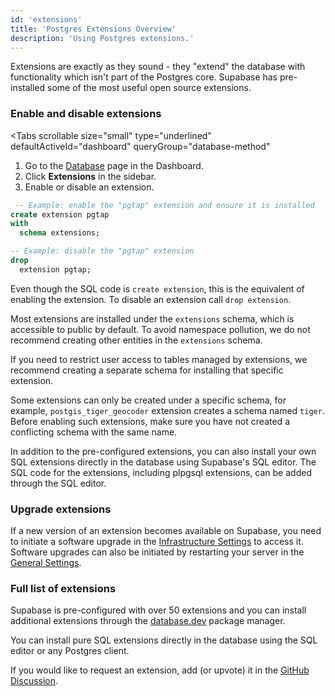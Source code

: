 ```yaml
---
id: 'extensions'
title: 'Postgres Extensions Overview'
description: 'Using Postgres extensions.'
---
```


Extensions are exactly as they sound - they "extend" the database with functionality which isn't part of the Postgres core.
Supabase has pre-installed some of the most useful open source extensions.

### Enable and disable extensions

<Tabs
  scrollable
  size="small"
  type="underlined"
  defaultActiveId="dashboard"
  queryGroup="database-method"
>
<TabPanel id="dashboard" label="Dashboard">

1. Go to the [Database](https://supabase.com/dashboard/project/_/database/tables) page in the Dashboard.
2. Click **Extensions** in the sidebar.
3. Enable or disable an extension.

</TabPanel>
<TabPanel id="sql" label="SQL">

```sql
 -- Example: enable the "pgtap" extension and ensure it is installed
create extension pgtap
with
  schema extensions;

-- Example: disable the "pgtap" extension
drop
  extension pgtap;
```

Even though the SQL code is `create extension`, this is the equivalent of enabling the extension.
To disable an extension call `drop extension`.

</TabPanel>
</Tabs>

<Admonition type="note">

Most extensions are installed under the `extensions` schema, which is accessible to public by default. To avoid namespace pollution, we do not recommend creating other entities in the `extensions` schema.

If you need to restrict user access to tables managed by extensions, we recommend creating a separate schema for installing that specific extension.

Some extensions can only be created under a specific schema, for example, `postgis_tiger_geocoder` extension creates a schema named `tiger`. Before enabling such extensions, make sure you have not created a conflicting schema with the same name.

In addition to the pre-configured extensions, you can also install your own SQL extensions directly in the database using Supabase's SQL editor. The SQL code for the extensions, including plpgsql extensions, can be added through the SQL editor.

</Admonition>

### Upgrade extensions

If a new version of an extension becomes available on Supabase, you need to initiate a software upgrade in the [Infrastructure Settings](https://supabase.com/dashboard/project/_/settings/infrastructure) to access it. Software upgrades can also be initiated by restarting your server in the [General Settings](https://supabase.com/dashboard/project/_/settings/general).

### Full list of extensions

Supabase is pre-configured with over 50 extensions and you can install additional extensions through the [database.dev](https://database.dev/) package manager.

You can install pure SQL extensions directly in the database using the SQL editor or any Postgres client.

If you would like to request an extension, add (or upvote) it in the [GitHub Discussion](https://github.com/orgs/supabase/discussions/33754).

<Extensions />
